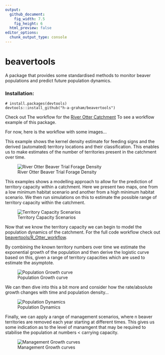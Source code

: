 ```yaml
---
output: 
  github_document:
    fig_width: 7.5
    fig_height: 6
  html_preview: false
editor_options: 
  chunk_output_type: console
---
```


# beavertools


A package that provides some standardised methods to monitor beaver populations and predict future population dynamics.


### Installation:
```
# install.packages(devtools)
devtools::install_github("h-a-graham/beavertools")
```

Check out The workflow for the [River Otter Catchment](R_Otter_workflow/) To see
a workflow example of this package.

For now, here is the workflow with some images...


This example shows the kernel density estimate for feeding signs and the derived (automated) territory locations and their classification. This enables us to make estimates of the number of territories present in the catchment over time.

![River Otter Beaver Trial Forage Density](man/figures/AnimatedFeeding.gif)


This examples shows a modelling approach to allow for the prediction of territory capacity within a catchment. Here we present two maps, one from a low minimum habitat scenario and another from a high minimum habitat scenario. We then run simulations on this to estimate the possible range of territory capacity within the catchment. 


![Territory Capacity Scenarios](man/figures/Lower_Upper_Capacity_maps.png)


Now that we know the territory capacity we can begin to model the population dynamics of the catchment. For the full code workflow check out [beavertools/R_Otter_workflow](R_Otter_workflow).

By combining the known territory numbers over time we estimate the exponential growth of the population and then derive the logistic curve based on this, given a range of territory capacities which are used to estimate the asymptote. 


![Population Growth curve](man/figures/TerritoryPredictiond2.png)

We can then dive into this a bit more and consider how the rate/absolute growth changes with time and population density...

![Population Dynamics](man/figures/TerritoryDynamics.png)

Finally, we can apply a range of management scenarios, where n beaver territories are removed each year starting at different times. This gives us some indication as to the level of manamgent that may be required to stabilise the population at numbers < carrying capacity.

![Management Growth curves](man/figures/MgmtDynamics.png)
